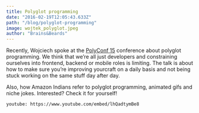 ```yaml
---
title: Polyglot programming
date: "2016-02-19T12:05:43.633Z"
path: "/blog/polyglot-programming"
image: wojtek_polyglot.jpeg
author: "Brains&Beards"
---
```


Recently, Wojciech spoke at the [PolyConf 15](http://polyconf.com/) conference about polyglot programming. We think that we’re all just developers and constraining ourselves into frontend, backend or mobile roles is limiting. The talk is about how to make sure you’re improving yourcraft on a daily basis and not being stuck working on the same stuff day after day.

Also, how Amazon Indians refer to polyglot programming, animated gifs and niche jokes. Interested? Check it for yourself!

`youtube: https://www.youtube.com/embed/lhQadtymBe8`
